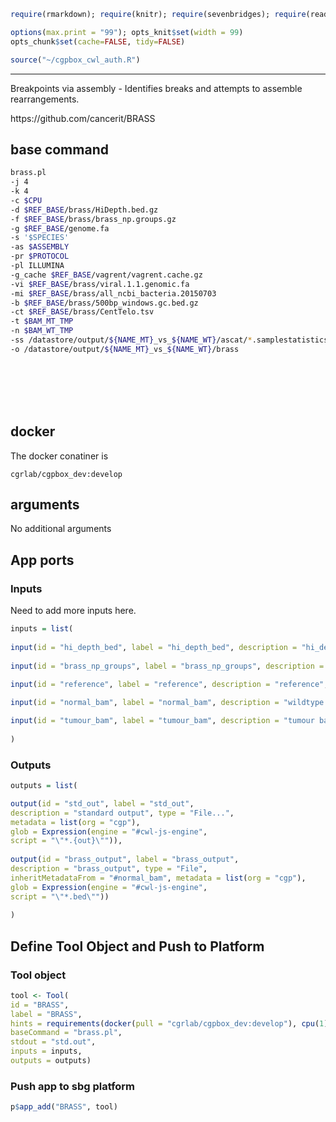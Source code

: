 
```r
require(rmarkdown); require(knitr); require(sevenbridges); require(readr)

options(max.print = "99"); opts_knit$set(width = 99)
opts_chunk$set(cache=FALSE, tidy=FALSE)

source("~/cgpbox_cwl_auth.R")

```

<hr>

Breakpoints via assembly - Identifies breaks and attempts to assemble rearrangements.

https://github.com/cancerit/BRASS

## base command

```sh

brass.pl 
-j 4 
-k 4 
-c $CPU
-d $REF_BASE/brass/HiDepth.bed.gz
-f $REF_BASE/brass/brass_np.groups.gz
-g $REF_BASE/genome.fa
-s '$SPECIES' 
-as $ASSEMBLY 
-pr $PROTOCOL 
-pl ILLUMINA
-g_cache $REF_BASE/vagrent/vagrent.cache.gz
-vi $REF_BASE/brass/viral.1.1.genomic.fa
-mi $REF_BASE/brass/all_ncbi_bacteria.20150703
-b $REF_BASE/brass/500bp_windows.gc.bed.gz
-ct $REF_BASE/brass/CentTelo.tsv
-t $BAM_MT_TMP
-n $BAM_WT_TMP
-ss /datastore/output/${NAME_MT}_vs_${NAME_WT}/ascat/*.samplestatistics.txt
-o /datastore/output/${NAME_MT}_vs_${NAME_WT}/brass
```

<br><br><br><br>

## docker 

The docker conatiner is

``` cgrlab/cgpbox_dev:develop ```

## arguments

No additional arguments

## App ports {.tabset .tabset-fade .tabset-tabs}

### Inputs

Need to add more inputs here.

```r
inputs = list(
  
input(id = "hi_depth_bed", label = "hi_depth_bed", description = "hi_depth_bed", type = "File", prefix = "-d"),
  
input(id = "brass_np_groups", label = "brass_np_groups", description = "brass_np_groups", type = "File", prefix = "-f"),

input(id = "reference", label = "reference", description = "reference", type = "File", prefix = "-g"),
  
input(id = "normal_bam", label = "normal_bam", description = "wildtype bam", type = "File", prefix = "-n"),

input(id = "tumour_bam", label = "tumour_bam", description = "tumour bam", type = "File", prefix = "-t")
  
)

```

### Outputs

```r

outputs = list(

output(id = "std_out", label = "std_out", 
description = "standard output", type = "File...",
metadata = list(org = "cgp"),
glob = Expression(engine = "#cwl-js-engine",
script = "\"*.{out}\"")),
  
output(id = "brass_output", label = "brass_output", 
description = "brass_output", type = "File",
inheritMetadataFrom = "#normal_bam", metadata = list(org = "cgp"),
glob = Expression(engine = "#cwl-js-engine",
script = "\"*.bed\""))
  
)


```

## Define Tool Object and Push to Platform {.tabset .tabset-fade .tabset-tabs}
  
### Tool object

```r

tool <- Tool(
id = "BRASS", 
label = "BRASS",
hints = requirements(docker(pull = "cgrlab/cgpbox_dev:develop"), cpu(1), mem(1000)),
baseCommand = "brass.pl",
stdout = "std.out",
inputs = inputs,
outputs = outputs)


```

### Push app to sbg platform

```r

p$app_add("BRASS", tool)


```

